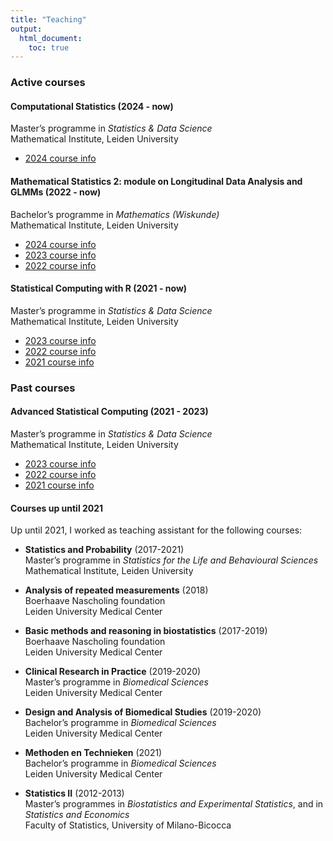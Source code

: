 ```yaml
---
title: "Teaching"
output:
  html_document:
    toc: true
---
```


### Active courses

#### Computational Statistics (2024 - now)

Master's programme in *Statistics \& Data Science*  
Mathematical Institute, Leiden University

* [2024 course info](https://studiegids.universiteitleiden.nl/en/courses/122111/computational-statistics)

#### Mathematical Statistics 2: module on Longitudinal Data Analysis and GLMMs (2022 - now)

Bachelor's programme in *Mathematics (Wiskunde)*  
Mathematical Institute, Leiden University

* [2024 course info](https://studiegids.universiteitleiden.nl/en/courses/118249/mathematical-statistics-2)
* [2023 course info](https://studiegids.universiteitleiden.nl/en/courses/115390/mathematical-statistics-2)
* [2022 course info](https://studiegids.universiteitleiden.nl/en/courses/109613/mathematical-statistics-2)

#### Statistical Computing with R (2021 - now)

Master's programme in *Statistics \& Data Science*  
Mathematical Institute, Leiden University

* [2023 course info](https://studiegids.universiteitleiden.nl/en/courses/121707/statistical-computing-with-r)
* [2022 course info](https://studiegids.universiteitleiden.nl/en/courses/115518/statistical-computing-with-r)
* [2021 course info](https://studiegids.universiteitleiden.nl/en/courses/110098/statistical-computing-with-r)

### Past courses

#### Advanced Statistical Computing (2021 - 2023)

Master's programme in *Statistics \& Data Science*  
Mathematical Institute, Leiden University

* [2023 course info](https://studiegids.universiteitleiden.nl/en/courses/114185/advanced-statistical-computing)
* [2022 course info](https://studiegids.universiteitleiden.nl/en/courses/114185/advanced-statistical-computing)
* [2021  course info](https://studiegids.universiteitleiden.nl/en/courses/105113/advanced-statistical-computing)

#### Courses up until 2021

Up until 2021, I worked as teaching assistant for the following courses:

* **Statistics and Probability** (2017-2021)  
Master's programme in *Statistics for the Life and Behavioural Sciences*  
Mathematical Institute, Leiden University

* **Analysis of repeated measurements** (2018)  
Boerhaave Nascholing foundation  
Leiden University Medical Center

* **Basic methods and reasoning in biostatistics** (2017-2019)  
Boerhaave Nascholing foundation  
Leiden University Medical Center

* **Clinical Research in Practice** (2019-2020)  
Master's programme in *Biomedical Sciences*  
Leiden University Medical Center

* **Design and Analysis of Biomedical Studies** (2019-2020)  
Bachelor's programme in *Biomedical Sciences*  
Leiden University Medical Center

* **Methoden en Technieken** (2021)  
Bachelor's programme in *Biomedical Sciences*  
Leiden University Medical Center

* **Statistics II** (2012-2013)  
Master's programmes in *Biostatistics and Experimental Statistics*, and in *Statistics and Economics*  
Faculty of Statistics, University of Milano-Bicocca


<!-- the part below is a fix to the menu not displaying properly
on the mobile version -->
<script src="https://code.jquery.com/jquery-3.3.1.slim.min.js" integrity="sha384-q8i/X+965DzO0rT7abK41JStQIAqVgRVzpbzo5smXKp4YfRvH+8abtTE1Pi6jizo" crossorigin="anonymous"></script>
<script src="https://cdn.jsdelivr.net/npm/popper.js@1.14.7/dist/umd/popper.min.js" integrity="sha384-UO2eT0CpHqdSJQ6hJty5KVphtPhzWj9WO1clHTMGa3JDZwrnQq4sF86dIHNDz0W1" crossorigin="anonymous"></script>
<script src="https://cdn.jsdelivr.net/npm/bootstrap@4.3.1/dist/js/bootstrap.min.js" integrity="sha384-JjSmVgyd0p3pXB1rRibZUAYoIIy6OrQ6VrjIEaFf/nJGzIxFDsf4x0xIM+B07jRM" crossorigin="anonymous"></script>
